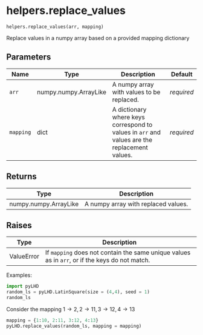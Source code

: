 # helpers.replace_values { #pyLHD.helpers.replace_values }

`helpers.replace_values(arr, mapping)`

Replace values in a numpy array based on a provided mapping dictionary

## Parameters

| Name      | Type                  | Description                                                                                  | Default    |
|-----------|-----------------------|----------------------------------------------------------------------------------------------|------------|
| `arr`     | numpy.numpy.ArrayLike | A numpy array with values to be replaced.                                                    | _required_ |
| `mapping` | dict                  | A dictionary where keys correspond to values in `arr` and values are the replacement values. | _required_ |

## Returns

| Type                  | Description                         |
|-----------------------|-------------------------------------|
| numpy.numpy.ArrayLike | A numpy array with replaced values. |

## Raises

| Type       | Description                                                                                    |
|------------|------------------------------------------------------------------------------------------------|
| ValueError | If `mapping` does not contain the same unique values as in `arr`, or if the keys do not match. |

Examples:

```python
import pyLHD
random_ls = pyLHD.LatinSquare(size = (4,4), seed = 1)
random_ls
```
Consider the mapping $1 \rightarrow 2, 2 \rightarrow 11, 3 \rightarrow 12, 4 \rightarrow 13$
```python
mapping = {1:10, 2:11, 3:12, 4:13}
pyLHD.replace_values(random_ls, mapping = mapping)
```